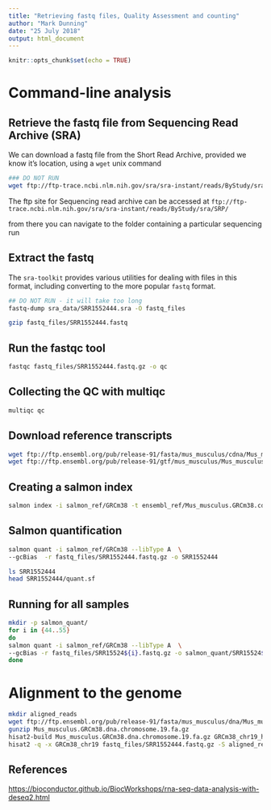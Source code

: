 ```yaml
---
title: "Retrieving fastq files, Quality Assessment and counting"
author: "Mark Dunning"
date: "25 July 2018"
output: html_document
---
```


```r
knitr::opts_chunk$set(echo = TRUE)
```

# Command-line analysis


## Retrieve the fastq file from Sequencing Read Archive (SRA)

We can download a fastq file from the Short Read Archive, provided we know it's location, using a `wget` unix command

```bash

### DO NOT RUN
wget ftp://ftp-trace.ncbi.nlm.nih.gov/sra/sra-instant/reads/ByStudy/sra/SRP/SRP045/SRP045534/SRR1552444/SRR1552444.sra -P sra_data/
```


The ftp site for Sequencing read archive can be accessed at `ftp://ftp-trace.ncbi.nlm.nih.gov/sra/sra-instant/reads/ByStudy/sra/SRP/`

from there you can navigate to the folder containing a particular sequencing run


## Extract the fastq

The `sra-toolkit` provides various utilities for dealing with files in this format, including converting to the more popular `fastq` format.

```bash
## DO NOT RUN - it will take too long
fastq-dump sra_data/SRR1552444.sra -O fastq_files
```

```bash
gzip fastq_files/SRR1552444.fastq
```


## Run the fastqc tool

```bash
fastqc fastq_files/SRR1552444.fastq.gz -o qc
```


## Collecting the QC with multiqc


```bash
multiqc qc
```


## Download reference transcripts

```bash
wget ftp://ftp.ensembl.org/pub/release-91/fasta/mus_musculus/cdna/Mus_musculus.GRCm38.cdna.all.fa.gz -P ensembl_ref/
wget ftp://ftp.ensembl.org/pub/release-91/gtf/mus_musculus/Mus_musculus.GRCm38.91.chr.gtf.gz -P ensembl_ref

```

## Creating a salmon index

```bash
salmon index -i salmon_ref/GRCm38 -t ensembl_ref/Mus_musculus.GRCm38.cdna.all.fa.gz
```

## Salmon quantification

```bash
salmon quant -i salmon_ref/GRCm38 --libType A  \
--gcBias  -r fastq_files/SRR1552444.fastq.gz -o SRR1552444

```

```bash
ls SRR1552444
head SRR1552444/quant.sf

```


## Running for all samples

```bash
mkdir -p salmon_quant/
for i in {44..55}
do
salmon quant -i salmon_ref/GRCm38 --libType A  \
--gcBias -r fastq_files/SRR15524${i}.fastq.gz -o salmon_quant/SRR15524${i}
done

```


# Alignment to the genome

```bash
mkdir aligned_reads
wget ftp://ftp.ensembl.org/pub/release-91/fasta/mus_musculus/dna/Mus_musculus.GRCm38.dna.chromosome.19.fa.gz
gunzip Mus_musculus.GRCm38.dna.chromosome.19.fa.gz
hisat2-build Mus_musculus.GRCm38.dna.chromosome.19.fa.gz GRCm38_chr19_hisat
hisat2 -q -x GRCm38_chr19 fastq_files/SRR1552444.fastq.gz -S aligned_reads/SRR1552444.sam


```


## References

[https://bioconductor.github.io/BiocWorkshops/rna-seq-data-analysis-with-deseq2.html](DESeq2 tutorial from Bioconductor 2018 conference)

